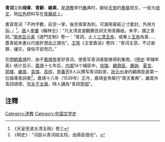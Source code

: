 '''青词'''又称'''绿章'''、'''青辭'''、'''綠素'''，是[[道教|道教]]举行[[醮|醮]]典时，献给[[天帝|天帝]]的[[奏疏|奏章]]祝文。一般为[[骈文|骈文]]，用[[红色|红色]]颜料写在[[青藤纸|青藤纸]]上。

書寫青词「不拘字數，前空一掌，後空兩掌為則。可漏用黃紙三寸套封，外用方函。」<ref>《天皇至道太清玉冊》卷三</ref>。[[唐朝|唐]]人[[李肇_(唐朝)|李肇]]《翰林志》：“凡太清宮道觀薦告詞文用青藤紙，朱字，謂之青詞。”[[南宋|南宋]][[呂元素|呂元素]]《道門定制》卷一：“青詞，止上[[三清|三清]][[玉皇上帝|玉帝]]，或專上[[玉帝|玉帝]]為善……蓋青紙朱書以代披肝瀝血之謂也”。[[王恽|王恽]]《玉堂嘉话》卷四：“青词主意，不过谢罪、禳灾，保佑平安而已。”

在[[明朝|明朝]][[嘉靖|嘉靖]]时，由于[[明世宗|嘉靖帝]]爱好青词，使善写青词者能够得到重用。《[[明史|明史]]·宰辅年表》统计显示，[[嘉靖|嘉靖]]十七年后，[[明朝内阁|内阁]]14个辅臣中，[[徐階|徐階]]、[[顧鼎臣|顧鼎臣]]、[[嚴訥|嚴訥]]、[[夏言|夏言]]、[[郭樸|郭樸]]、[[嚴嵩|嚴嵩]]、[[袁煒|袁煒]]、[[高拱|高拱]]，[[李春芳|李春芳]]9人以撰写青词起家，[[狀元|狀元]]出身的顧鼎臣是第一位倡導青詞者<ref>《明史》：“词臣以青词结主知，由鼎臣倡也”。</ref>，嘉靖十八年（1539年）正月，嘉靖皇帝舉行“尊天重典”，嚴嵩作青詞頌德，加[[东宫三师|太子太保]]，時人譏為“青詞[[宰相|宰相]]”。

==注釋==
<div class="references-small">
<references />
</div>

[[Category:道教|Category:道教]]
[[Category:中国文学史|Category:中国文学史]]